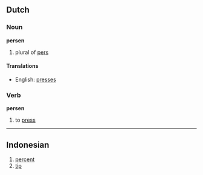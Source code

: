==Dutch==
===Noun===
'''persen'''

# plural of [[pers]]

====Translations====
*English: [[presses]]

===Verb===
'''persen'''

# to [[press]]

----

<!--* A person who does not have a very good attitude about life but is nice and sociable-->
==Indonesian==

# [[percent]]
# [[tip]]